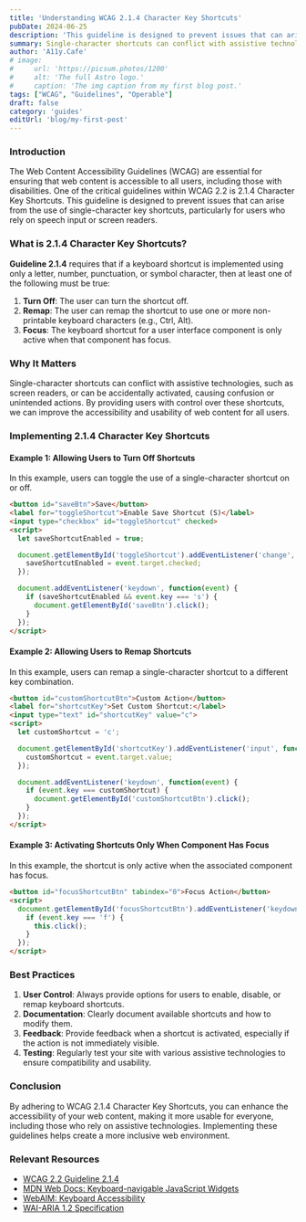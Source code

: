 ```yaml
---
title: 'Understanding WCAG 2.1.4 Character Key Shortcuts'
pubDate: 2024-06-25
description: 'This guideline is designed to prevent issues that can arise from the use of single-character key shortcuts'
summary: Single-character shortcuts can conflict with assistive technologies, such as screen readers, or can be accidentally activated, causing confusion or unintended actions. By providing users with control over these shortcuts, we can improve the accessibility and usability of web content for all users.
author: 'A11y.Cafe'
# image:
#     url: 'https://picsum.photos/1200'
#     alt: 'The full Astro logo.'
#     caption: 'The img caption from my first blog post.'
tags: ["WCAG", "Guidelines", "Operable"]
draft: false
category: 'guides'
editUrl: 'blog/my-first-post'
---
```



### Introduction

The Web Content Accessibility Guidelines (WCAG) are essential for ensuring that web content is accessible to all users, including those with disabilities. One of the critical guidelines within WCAG 2.2 is 2.1.4 Character Key Shortcuts. This guideline is designed to prevent issues that can arise from the use of single-character key shortcuts, particularly for users who rely on speech input or screen readers.

### What is 2.1.4 Character Key Shortcuts?

**Guideline 2.1.4** requires that if a keyboard shortcut is implemented using only a letter, number, punctuation, or symbol character, then at least one of the following must be true:

1. **Turn Off**: The user can turn the shortcut off.
2. **Remap**: The user can remap the shortcut to use one or more non-printable keyboard characters (e.g., Ctrl, Alt).
3. **Focus**: The keyboard shortcut for a user interface component is only active when that component has focus.

### Why It Matters

Single-character shortcuts can conflict with assistive technologies, such as screen readers, or can be accidentally activated, causing confusion or unintended actions. By providing users with control over these shortcuts, we can improve the accessibility and usability of web content for all users.

### Implementing 2.1.4 Character Key Shortcuts

#### Example 1: Allowing Users to Turn Off Shortcuts

In this example, users can toggle the use of a single-character shortcut on or off.

```html
<button id="saveBtn">Save</button>
<label for="toggleShortcut">Enable Save Shortcut (S)</label>
<input type="checkbox" id="toggleShortcut" checked>
<script>
  let saveShortcutEnabled = true;

  document.getElementById('toggleShortcut').addEventListener('change', function(event) {
    saveShortcutEnabled = event.target.checked;
  });

  document.addEventListener('keydown', function(event) {
    if (saveShortcutEnabled && event.key === 's') {
      document.getElementById('saveBtn').click();
    }
  });
</script>
```

#### Example 2: Allowing Users to Remap Shortcuts

In this example, users can remap a single-character shortcut to a different key combination.

```html
<button id="customShortcutBtn">Custom Action</button>
<label for="shortcutKey">Set Custom Shortcut:</label>
<input type="text" id="shortcutKey" value="c">
<script>
  let customShortcut = 'c';

  document.getElementById('shortcutKey').addEventListener('input', function(event) {
    customShortcut = event.target.value;
  });

  document.addEventListener('keydown', function(event) {
    if (event.key === customShortcut) {
      document.getElementById('customShortcutBtn').click();
    }
  });
</script>
```

#### Example 3: Activating Shortcuts Only When Component Has Focus

In this example, the shortcut is only active when the associated component has focus.

```html
<button id="focusShortcutBtn" tabindex="0">Focus Action</button>
<script>
  document.getElementById('focusShortcutBtn').addEventListener('keydown', function(event) {
    if (event.key === 'f') {
      this.click();
    }
  });
</script>
```

### Best Practices

1. **User Control**: Always provide options for users to enable, disable, or remap keyboard shortcuts.
2. **Documentation**: Clearly document available shortcuts and how to modify them.
3. **Feedback**: Provide feedback when a shortcut is activated, especially if the action is not immediately visible.
4. **Testing**: Regularly test your site with various assistive technologies to ensure compatibility and usability.

### Conclusion

By adhering to WCAG 2.1.4 Character Key Shortcuts, you can enhance the accessibility of your web content, making it more usable for everyone, including those who rely on assistive technologies. Implementing these guidelines helps create a more inclusive web environment.

### Relevant Resources

- <a href="https://www.w3.org/WAI/WCAG22/quickref/?versions=2.2#keyboard" target="_blank">WCAG 2.2 Guideline 2.1.4</a>
- <a href="https://developer.mozilla.org/en-US/docs/Web/Accessibility/Keyboard-navigable_JavaScript_widgets" target="_blank">MDN Web Docs: Keyboard-navigable JavaScript Widgets</a>
- <a href="https://webaim.org/techniques/keyboard/" target="_blank">WebAIM: Keyboard Accessibility</a>
- <a href="https://www.w3.org/TR/wai-aria-1.2/" target="_blank">WAI-ARIA 1.2 Specification</a>